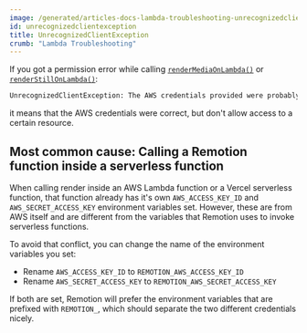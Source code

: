 ```yaml
---
image: /generated/articles-docs-lambda-troubleshooting-unrecognizedclientexception.png
id: unrecognizedclientexception
title: UnrecognizedClientException
crumb: "Lambda Troubleshooting"
---
```


If you got a permission error while calling [`renderMediaOnLambda()`](/docs/lambda/rendermediaonlambda) or [`renderStillOnLambda()`](/docs/lambda/renderstillonlambda):

```txt
UnrecognizedClientException: The AWS credentials provided were probably mixed up.
```

it means that the AWS credentials were correct, but don't allow access to a certain resource.

## Most common cause: Calling a Remotion function inside a serverless function

When calling render inside an AWS Lambda function or a Vercel serverless function, that function already has it's own `AWS_ACCESS_KEY_ID` and `AWS_SECRET_ACCESS_KEY` environment variables set. However, these are from AWS itself and are different from the variables that Remotion uses to invoke serverless functions.

To avoid that conflict, you can change the name of the environment variables you set:

- Rename `AWS_ACCESS_KEY_ID` to `REMOTION_AWS_ACCESS_KEY_ID`
- Rename `AWS_SECRET_ACCESS_KEY` to `REMOTION_AWS_SECRET_ACCESS_KEY`

If both are set, Remotion will prefer the environment variables that are prefixed with `REMOTION_`, which should separate the two different credentials nicely.
